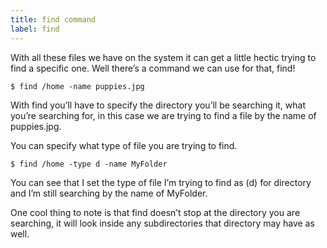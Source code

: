 ```yaml
---
title: find command
label: find
---
```


With all these files we have on the system it can get a little hectic trying to find a specific one. Well there’s a command we can use for that, find!

```shell
$ find /home -name puppies.jpg
```

With find you’ll have to specify the directory you’ll be searching it, what you’re searching for, in this case we are trying to find a file by the name of puppies.jpg.

You can specify what type of file you are trying to find.

```shell
$ find /home -type d -name MyFolder
```

You can see that I set the type of file I’m trying to find as (d) for directory and I’m still searching by the name of MyFolder.

One cool thing to note is that find doesn’t stop at the directory you are searching, it will look inside any subdirectories that directory may have as well.
